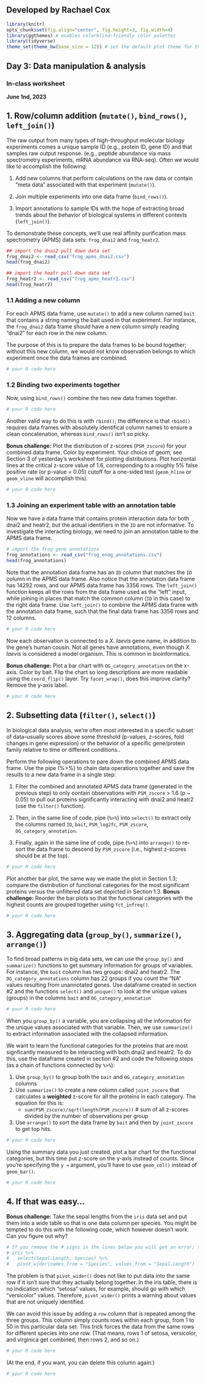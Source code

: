 ## Developed by Rachael Cox

```r

library(knitr)
opts_chunk$set(fig.align="center", fig.height=3, fig.width=4)
library(ggthemes) # enables colorblind-friendly color palettes
library(tidyverse)
theme_set(theme_bw(base_size = 12)) # set the default plot theme for the ggplot2

```
## Day 3: Data manipulation & analysis
### In-class worksheet

**June 1nd, 2023**

## 1. Row/column addition (`mutate()`, `bind_rows()`, `left_join()`)

The raw output from many types of high-throughput molecular biology experiments comes a unique sample ID (e.g., protein ID, gene ID) and that samples raw output response. (e.g., peptide abundance via mass spectrometry experiments, mRNA abundance via RNA-seq). Often we would like to accomplish the following:

1. Add new columns that perform calculations on the raw data or contain "meta data" associated with that experiment (`mutate()`).

2. Join multiple experiments into one data frame (`bind_rows()`).

3. Import annotations to sample IDs with the hope of extracting broad trends about the behavior of biological systems in different contexts (`left_join()`).

To demonstrate these concepts, we'll use real affinity purification mass spectrometry (APMS) data sets: `frog_dnai2` and `frog_heatr2`. 

```r
## import the dnai2 pull down data set
frog_dnai2 <- read_csv("frog_apms_dnai2.csv")
head(frog_dnai2)

## import the heatr pull down data set
frog_heatr2 <- read_csv("frog_apms_heatr2.csv")
head(frog_heatr2)
```


### 1.1 Adding a new column

For each APMS data frame, use `mutate()` to add a new column named `bait` that contains a string naming the bait used in that experiment. For instance, the `frog_dnai2` data frame should have a new column simply reading "dnai2" for each row in the new column. 

The purpose of this is to prepare the data frames to be bound together; without this new column, we would not know observation belongs to which experiment once the data frames are combined.

```r
# your R code here
```

### 1.2 Binding two experiments together

Now, using `bind_rows()` combine the two new data frames together.

```r
# your R code here
```

Another valid way to do this is with `rbind()`; the difference is that `rbind()` requires data frames with absolutely identifical column names to ensure a clean concatenation, whereas `bind_rows()` isn't so picky.

**Bonus challenge:** Plot the distribution of z-scores (`PSM_zscore`) for your combined data frame. Color by experiment. Your choice of geom; see Section 3 of yesterday's worksheet for plotting distributions. Plot horizontal lines at the critical z-score value of 1.6, corresponding to a roughly 5% false positive rate (or p-value = 0.05) cutoff for a one-sided test (`geom_hline` or `geom_vline` will accomplish this).

```r
# your R code here
```

### 1.3 Joining an experiment table with an annotation table

Now we have a data frame that contains protein interaction data for both dnai2 and heatr2, but the actual identifiers in the `ID` are not informative. To investigate the interacting biology, we need to join an annotation table to the APMS data frame. 

```r

# import the frog gene annotations
frog_annotations <- read_csv("frog_enog_annotations.csv")
head(frog_annotations)

```

Note that the annotation data frame has an `ID` column that matches the `ID` column in the APMS data frame. Also notice that the annotation data frame has 14292 rows, and our APMS data frame has 3356 rows. The `left_join()` function keeps all the rows from the data frame used as the "left" input, while joining in places that match the common column (`ID` in this case) to the right data frame. Use `left_join()` to combine the APMS data frame with the annotation data frame, such that the final data frame has 3356 rows and 12 columns.

```r
# your R code here
```

Now each observation is connected to a *X. laevis* gene name, in addition to the gene's human cousin. Not all genes have annotations, even though *X. laevis* is considered a model organism. This is common in bioinformatics.

**Bonus challenge:** Plot a bar chart with `OG_category_annotation` on the x-axis. Color by bait. Flip the chart so long descriptions are more readable using the `coord_flip()` layer. Try `facet_wrap()`, does this improve clarity? Remove the y-axis label.

```r
# your R code here
```

## 2. Subsetting data (`filter()`, `select()`)

In biological data analysis, we're often most interested in a specific subset of data--usually scores above some threshold (p-values, z-scores, fold changes in gene expression) or the behavior of a specific gene/protein family relative to time or different conditions..

Perform the following operations to pare down the combined APMS data frame. Use the pipe (%>%) to chain data operations together and save the results to a new data frame in a single step:

1. Filter the combined and annotated APMS data frame (generated in the previous step) to only contain observations with `PSM_zscore` > 1.6 (p ~ 0.05) to pull out proteins significantly interacting with dnai2 and heatr2 (use the `filter()` function).

2. Then, in the same line of code, pipe (`%>%`) into `select()` to extract only the columns named `ID`, `bait`, `PSM_log2fc`, `PSM_zscore`, `OG_category_annotation`.

3. Finally, again in the same line of code, pipe (`%>%`) into `arrange()` to re-sort the data frame to descend by `PSM_zscore` (i.e., highest z-scores should be at the top).

```r
# your R code here
```

Plot another bar plot, the same way we made the plot in Section 1.3; compare the distribution of functional categories for the most significant proteins versus the unfiltered data set depicted in Section 1.3. **Bonus challenge:** Reorder the bar plots so that the functional categories with the highest counts are grouped together using `fct_infreq()`.

```r
# your R code here
```

## 3. Aggregating data (`group_by()`, `summarize()`, `arrange()`)

To find broad patterns in big data sets, we can use the `group_by()` and `summarize()` functions to get summary information for groups of variables. For instance, the `bait` column has two groups: dnai2 and heatr2. The `OG_category_annotations` column has 22 groups if you count the "NA" values resulting from unannotated genes. Use dataframe created in section #2 and the functions `select()` and `unique()` to look at the unique values (groups) in the columns `bait` and `OG_category_annotation` 

```r
# your R code here
```

When you `group_by()` a variable, you are collapsing all the information for the unique values associated with that variable. Then, we use `summarize()` to extract information associated with the collapsed information.

We want to learn the functional categories for the proteins that are most signficantly measured to be interacting with both dnai2 and heatr2. To do this, use the dataframe created in section #2 and code the following steps (as a chain of functions connected by `%>%`):

1. Use `group_by()` to group both the `bait` and `OG_category_annotation` columns
2. Use `summarize()` to create a new column called `joint_zscore` that calculates a **weighted** z-score for all the proteins in each category. The equation for this is:
    - `sum(PSM_zscore)/sqrt(length(PSM_zscore))` # sum of all z-scores divided by the number of observations per group
3. Use `arrange()` to sort the data frame by `bait` and then by `joint_zscore` to get top hits.

```r
# your R code here
```

Using the summary data you just created, plot a bar chart for the functional categories, but this time put z-score on the y-axis instead of counts. Since you're specifying the `y = ` argument, you'll have to use `geom_col()` instead of `geom_bar()`.

```r
# your R code here
```

## 4. If that was easy...

**Bonus challenge:** Take the sepal lengths from the `iris` data set and put them into a wide table so that is one data column per species. You might be tempted to do this with the following code, which however doesn't work. Can you figure out why? 

```r
# If you remove the # signs in the lines below you will get an error; this code doesn't work
# iris %>% 
#   select(Sepal.Length, Species) %>%
#   pivot_wider(names_from = "Species", values_from = "Sepal.Length")
```

The problem is that `pivot_wider()` does not like to put data into the same row if it isn't sure that they actually belong together. In the iris table, there is no indication which "setosa" values, for example, should go with which "versicolor" values. Therefore, `pivot_wider()` prints a warning about values that are not uniquely identified.

We can avoid this issue by adding a `row` column that is repeated among the three groups. This column simply counts rows within each group, from 1 to 50 in this particular data set. This trick forces the data from the same rows for different species into one row. (That means, rows 1 of setosa, versicolor, and virginica get combined, then rows 2, and so on.)

```r
# your R code here
```

(At the end, if you want, you can delete this column again:)

```r
# your R code here
```

